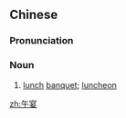 ==Chinese==
{{zh-forms}}

===Pronunciation===
{{zh-pron
|m=wǔyàn
|cat=n
}}

===Noun===
{{zh-noun}}

# [[lunch]] [[banquet]]; [[luncheon]]

[[zh:午宴]]